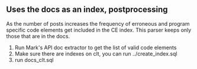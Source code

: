 ==Uses the docs as an index, postprocessing==

As the number of posts increases the frequency of erroneous and program specific code elements get included in the CE index. This parser keeps only those that are in the docs.

# Run Mark's API doc extractor to get the list of valid code elements
# Make sure there are indexes on clt, you can run ../create_index.sql
# run docs_clt.sql


